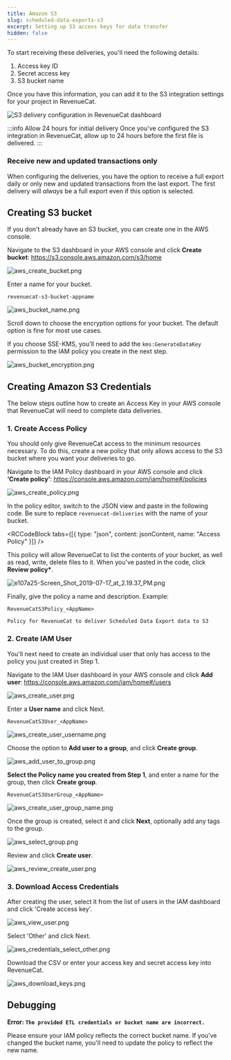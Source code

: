 ```yaml
---
title: Amazon S3
slug: scheduled-data-exports-s3
excerpt: Setting up S3 access keys for data transfer
hidden: false
---
```


To start receiving these deliveries, you'll need the following details:

1. Access key ID
2. Secret access key
3. S3 bucket name

Once you have this information, you can add it to the S3 integration settings for your project in RevenueCat.

![S3 delivery configuration in RevenueCat dashboard](/images/c509b62-app.revenuecat.com_projects_85ff18c7_integrations_intercom_8_02d63e70259200bd3f2b0355467cc0c0.png)

:::info Allow 24 hours for initial delivery
Once you've configured the S3 integration in RevenueCat, allow up to 24 hours before the first file is delivered.
:::

### Receive new and updated transactions only

When configuring the deliveries, you have the option to receive a full export daily or only new and updated transactions from the last export. The first delivery will _always_ be a full export even if this option is selected.

## Creating S3 bucket

If you don't already have an S3 bucket, you can create one in the AWS console.

Navigate to the S3 dashboard in your AWS console and click **Create bucket**: https://s3.console.aws.amazon.com/s3/home

![](/images/aws_create_bucket.png "aws_create_bucket.png")

Enter a name for your bucket.

```plaintext title="Bucket Name"
revenuecat-s3-bucket-appname
```

![](/images/aws_bucket_name.png "aws_bucket_name.png")

Scroll down to choose the encryption options for your bucket. The default option is fine for most use cases.

If you choose SSE-KMS, you'll need to add the `kms:GenerateDataKey` permission to the IAM policy you create in the next step.

![](/images/aws_bucket_encryption.png "aws_bucket_encryption.png")

## Creating Amazon S3 Credentials

The below steps outline how to create an Access Key in your AWS console that RevenueCat will need to complete data deliveries.

### 1. Create Access Policy

You should only give RevenueCat access to the minimum resources necessary. To do this, create a new policy that only allows access to the S3 bucket where you want your deliveries to go.

Navigate to the IAM Policy dashboard in your AWS console and click **‘Create policy’**: https://console.aws.amazon.com/iam/home#/policies

![](/images/aws_create_policy.png "aws_create_policy.png")

In the policy editor, switch to the JSON view and paste in the following code. Be sure to replace `revenuecat-deliveries` with the name of your bucket.


<RCCodeBlock
  tabs={[{ type: "json", content: jsonContent, name: "Access Policy" }]}
/>

This policy will allow RevenueCat to list the contents of your bucket, as well as read, write, delete files to it. When you've pasted in the code, click **Review policy\***.

![](/images/aws_specify_permissions.png "e107a25-Screen_Shot_2019-07-17_at_2.19.37_PM.png")

Finally, give the policy a name and description. Example:

```plaintext title="IAM Policy Name"
RevenueCatS3Policy_<AppName>
```

```plaintext title="IAM Policy Description"
Policy for RevenueCat to deliver Scheduled Data Export data to S3
```

### 2. Create IAM User

You'll next need to create an individual user that only has access to the policy you just created in Step 1.

Navigate to the IAM User dashboard in your AWS console and click **Add user**: https://console.aws.amazon.com/iam/home#/users

![](/images/aws_create_user.png "aws_create_user.png")

Enter a **User name** and click Next.

```plaintext title="IAM User Name"
RevenueCatS3User_<AppName>
```

![](/images/aws_create_user_username.png "aws_create_user_username.png")

Choose the option to **Add user to a group**, and click **Create group**.

![](/images/aws_add_user_to_group.png "aws_add_user_to_group.png")

**Select the Policy name you created from Step 1**, and enter a name for the group, then click **Create group**.

```plaintext title="IAM User Group Name"
RevenueCatS3UserGroup_<AppName>
```

![](/images/aws_create_user_group_name.png "aws_create_user_group_name.png")

Once the group is created, select it and click **Next**, optionally add any tags to the group.

![](/images/aws_select_group.png "aws_select_group.png")

Review and click **Create user**.

![](/images/aws_review_create_user.png "aws_review_create_user.png")

### 3. Download Access Credentials

After creating the user, select it from the list of users in the IAM dashboard and click 'Create access key'.

![](/images/aws_view_user.png "aws_view_user.png")

Select 'Other' and click Next.

![](/images/aws_credentials_select_other.png "aws_credentials_select_other.png")

Download the CSV or enter your access key and secret access key into RevenueCat.

![](/images/aws_download_keys.png "aws_download_keys.png")

## Debugging

**Error: `The provided ETL credentials or bucket name are incorrect.`**

Please ensure your IAM policy reflects the correct bucket name. If you've changed the bucket name, you'll need to update the policy to reflect the new name.
